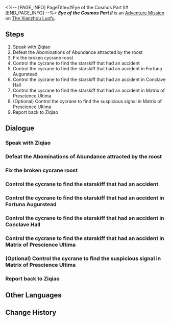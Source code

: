 <%-- [PAGE_INFO]
PageTitle=#Eye of the Cosmos Part II#
[END_PAGE_INFO] --%>
{{Stub|Dialogue.}}
{{Mission Infobox
|id            = 4122102
|title         = 
|image         = <!--Mission Eye of the Cosmos Part II.png-->
|type          = Adventure
|event_name    = 
|chapter       = 
|requirements  = {{subst:void|<!--Unknown: {"Type":"Manual"}-->}}
|summary       = <!--official mission summary from Fate's Atlas-->
|characters    = Trailblazer
|startLocation = [[The Xianzhou Luofu]] - [[Divination Commission]]
|world         = The Xianzhou Luofu
|area          = Divination Commission
|prev          = 
|next          = 
|rewards       = 
}}
'''''Eye of the Cosmos Part II''''' is an [[Adventure Mission]] on [[The Xianzhou Luofu]].

==Steps==
# Speak with Ziqiao
# Defeat the Abominations of Abundance attracted by the roost
# Fix the broken cycrane roost
# Control the cycrane to find the starskiff that had an accident
# Control the cycrane to find the starskiff that had an accident in Fortuna Augurstead
# Control the cycrane to find the starskiff that had an accident in Conclave Hall
# Control the cycrane to find the starskiff that had an accident in Matrix of Prescience Ultima
# (Optional) Control the cycrane to find the suspicious signal in Matrix of Prescience Ultima
# Report back to Ziqiao

<!--
==Gameplay Notes==

--><!--
==Trial Character==

-->
==Dialogue==
{{Stub Dialogue}}

===Speak with Ziqiao===
{{Mission Description|type=adventure|location=Divination Commission|The Ambrosial Arbor's growth made Luofu's logistic system malfunction. Now, Heron Express is asking you to control cycranes to find a starskiff of theirs, which had an accident.<br />Speak with Ziqiao and see what she actually needs from you.}}
{{Dialogue Start}}
:{{tx}}
{{Dialogue End}}

===Defeat the Abominations of Abundance attracted by the roost===
{{Mission Description|type=adventure|location=Divination Commission|update|The cycrane roost seems to have been deliberately altered, and is currently emitting high-frequency sound waves that attract Abominations of Abundance.<br />You need to defeat the Abominations of Abundance gathered under the roost before you can reach the cycrane.}}
{{Dialogue Start}}
:{{tx}}
{{Dialogue End}}

===Fix the broken cycrane roost===
{{Mission Description|type=adventure|location=Divination Commission|update|The cycrane roost seems to have been deliberately altered, and is currently emitting high-frequency sound waves that attracts Abominations of Abundance.<br />Fix this roost so it can function normally again.}}
{{Dialogue Start}}
:{{tx}}
{{Dialogue End}}

===Control the cycrane to find the starskiff that had an accident===
{{Mission Description|type=adventure|location=Divination Commission|update|Control the cycrane and take off. Your job is important, but you also shouldn't ignore life's beautiful moments around you.}}
{{Dialogue Start}}
:{{tx}}
{{Dialogue End}}

===Control the cycrane to find the starskiff that had an accident in Fortuna Augurstead===
{{Mission Description|type=adventure|location=Divination Commission|update|Ziqiao's records say this starskiff was lost in Fortuna Augurstead. Go there to have a closer look.}}
{{Dialogue Start}}
:{{tx}}
{{Dialogue End}}

===Control the cycrane to find the starskiff that had an accident in Conclave Hall===
{{Mission Description|type=adventure|location=Divination Commission|update|Ziqiao's records say this starskiff was lost in Conclave Hall. Go there to have a closer look.}}
{{Dialogue Start}}
:{{tx}}
{{Dialogue End}}

===Control the cycrane to find the starskiff that had an accident in Matrix of Prescience Ultima===
{{Mission Description|type=adventure|location=Divination Commission|update|Ziqiao's records say this starskiff was lost in Matrix of Prescience Ultima. Go there to have a closer look.}}
{{Dialogue Start}}
:{{tx}}
{{Dialogue End}}

===(Optional) Control the cycrane to find the suspicious signal in Matrix of Prescience Ultima===
{{Mission Description|type=adventure|location=Divination Commission|update|The cycrane seems to have detected an unknown signal near the Matrix of Prescience Ultima... Go have a look and you might just find some surprise there.}}
{{Dialogue Start}}
:{{tx}}
{{Dialogue End}}

===Report back to Ziqiao===
{{Mission Description|type=adventure|location=Divination Commission|update|The job is done, and you did even better than some senior employees that have been working for a few centuries.<br />Go back to Ziqiao quickly to receive your payment.}}
{{Dialogue Start}}
:{{tx}}
{{Dialogue End}}

==Other Languages==
{{Other Languages
|en   = Eye of the Cosmos Part II
|zhs  = 天空之眼•其二
|zht  = 天空之眼•其二
|ja   = 天空の眼・2
|ko   = 천공의 눈•2
|es   = Los ojos del cielo&nbsp;II
|fr   = À vol d'oiseau (partie&nbsp;II}
|ru   = Око космоса II
|th   = ดวงตาแห่งน่านฟ้า 2
|vi   = Đôi Mắt Vũ Trụ 2
|de   = Auge des Himmels (Teil 2)
|id   = Mata Langit (Bagian 2)
|pt   = Olho do Cosmos Parte II
}}

==Change History==
{{Change History|1.2}}
